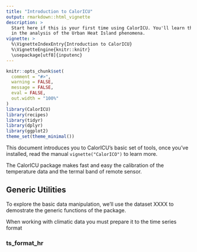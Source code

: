 ---
title: "Introduction to CalorICU"
output: rmarkdown::html_vignette
description: >
  Start here if this is your first time using CalorICU. You'll learn the basic
  in the analysis of the Urban Heat Island phenomena.
vignette: >
  %\VignetteIndexEntry{Introduction to CalorICU}
  %\VignetteEngine{knitr::knitr}
  \usepackage[utf8]{inputenc}
---

```{r, include = FALSE}
knitr::opts_chunk$set(
  comment = "#>",
  warning = FALSE,
  message = FALSE,
  eval = FALSE,
  out.width = "100%"
)
library(CalorICU)
library(recipes)
library(tidyr)
library(dplyr)
library(ggplot2)
theme_set(theme_minimal())
```

This document introduces you to CalorICU's basic set of tools, once you've installed, read the manual  `vignette("CalorICO")` to learn more.

The CalorICU package makes fast and easy the calibration of the temperature data and the termal band of remote sensor.

## Generic Utilities

To explore the basic data manipulation, we'll use the dataset XXXX to demostrate the generic functions of the package.

When working with climatic data you must prepare it to the time series format

### ts_format_hr



